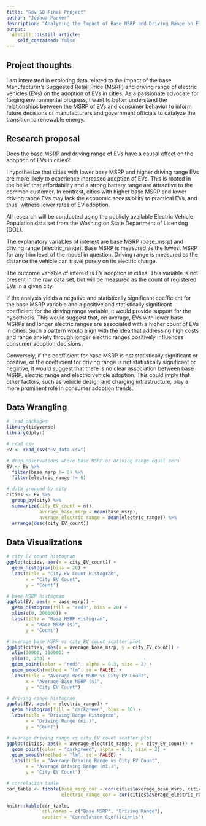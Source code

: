 ```yaml
---
title: "Gov 50 Final Project"
author: "Joshua Parker"
description: "Analyzing the Impact of Base MSRP and Driving Range on Electric Vehicle Adoption"
output:
  distill::distill_article:
    self_contained: false
---
```


## Project thoughts

I am interested in exploring data related to the impact of the base Manufacturer's Suggested Retail Price (MSRP) and driving range of electric vehicles (EVs) on the adoption of EVs in cities. As a passionate advocate for forging environmental progress, I want to better understand the relationships between the MSRP of EVs and consumer behavior to inform future decisions of manufacturers and government officials to catalyze the transition to renewable energy.

## Research proposal

Does the base MSRP and driving range of EVs have a causal effect on the adoption of EVs in cities?

I hypothesize that cities with lower base MSRP and higher driving range EVs are more likely to experience increased adoption of EVs. This is rooted in the belief that affordability and a strong battery range are attractive to the common customer. In contrast, cities with higher base MSRP and lower driving range EVs may lack the economic accessibility to practical EVs, and thus, witness lower rates of EV adoption.

All research will be conducted using the publicly available Electric Vehicle Population data set from the Washington State Department of Licensing (DOL).

The explanatory variables of interest are base MSRP (base_msrp) and driving range (electric_range). Base MSRP is measured as the lowest MSRP for any trim level of the model in question. Driving range is measured as the distance the vehicle can travel purely on its electric charge.

The outcome variable of interest is EV adoption in cities. This variable is not present in the raw data set, but will be measured as the count of registered EVs in a given city.

If the analysis yields a negative and statistically significant coefficient for the base MSRP variable and a positive and statistically significant coefficient for the driving range variable, it would provide support for the hypothesis. This would suggest that, on average, EVs with lower base MSRPs and longer electric ranges are associated with a higher count of EVs in cities. Such a pattern would align with the idea that addressing high costs and range anxiety through longer electric ranges positively influences consumer adoption decisions.

Conversely, if the coefficient for base MSRP is not statistically significant or positive, or the coefficient for driving range is not statistically significant or negative, it would suggest that there is no clear association between base MSRP, electric range and electric vehicle adoption. This could imply that other factors, such as vehicle design and charging infrastructure, play a more prominent role in consumer adoption trends.

## Data Wrangling

```r
# load packages
library(tidyverse)
library(dplyr)
```

```r
# read csv
EV <- read_csv("EV_data.csv")

# drop observations where base MSRP or driving range equal zero
EV <- EV %>%
  filter(base_msrp != 0) %>%
  filter(electric_range != 0)
```

```r
# data grouped by city
cities <- EV %>%
  group_by(city) %>%
  summarize(city_EV_count = n(),
            average_base_msrp = mean(base_msrp),
            average_electric_range = mean(electric_range)) %>%
  arrange(desc(city_EV_count))
```

## Data Visualizations

```r
# city EV count histogram
ggplot(cities, aes(x = city_EV_count)) +
  geom_histogram(bins = 20) +
  labs(title = "City EV Count Histogram",
       x = "City EV Count",
       y = "Count")
```

```r
# base MSRP histogram
ggplot(EV, aes(x = base_msrp)) +
  geom_histogram(fill = "red3", bins = 20) +
  xlim(c(0, 200000)) +
  labs(title = "Base MSRP Histogram",
       x = "Base MSRP ($)",
       y = "Count")
```

```r
# average base MSRP vs city EV count scatter plot
ggplot(cities, aes(x = average_base_msrp, y = city_EV_count)) +
  xlim(30000, 110000) +
  ylim(0, 200) +
  geom_point(color = "red3", alpha = 0.3, size = 2) +
  geom_smooth(method = "lm", se = FALSE) +
  labs(title = "Average Base MSRP vs City EV Count",
       x = "Average Base MSRP ($)",
       y = "City EV Count")
```

```r
# driving range histogram
ggplot(EV, aes(x = electric_range)) +
  geom_histogram(fill = "darkgreen", bins = 20) +
  labs(title = "Driving Range Histogram",
       x = "Driving Range (mi.)",
       y = "Count")
```

```r
# average driving range vs city EV count scatter plot
ggplot(cities, aes(x = average_electric_range, y = city_EV_count)) +
  geom_point(color = "darkgreen", alpha = 0.3, size = 2) +
  geom_smooth(method = "lm", se = FALSE) +
  labs(title = "Average Driving Range vs City EV Count",
       x = "Average Driving Range (mi.)",
       y = "City EV Count")
```

```r
# correlation table
cor_table <- tibble(base_msrp_cor = cor(cities$average_base_msrp, cities$city_EV_count),
                    electric_range_cor = cor(cities$average_electric_range, cities$city_EV_count))

knitr::kable(cor_table,
             col.names = c("Base MSRP", "Driving Range"),
             caption = "Correlation Coefficients")
```

